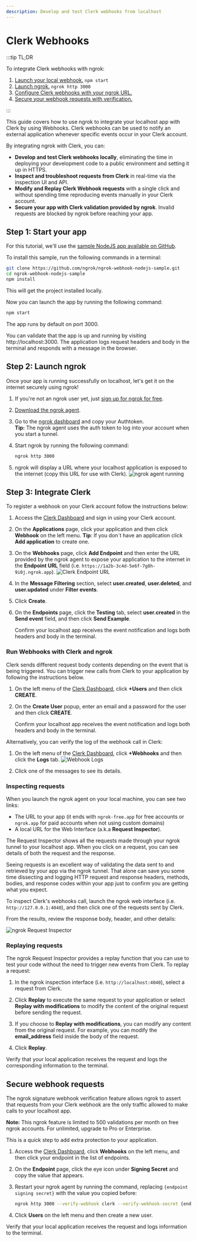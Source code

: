 ```yaml
---
description: Develop and test Clerk webhooks from localhost
---
```


# Clerk Webhooks

:::tip TL;DR

To integrate Clerk webhooks with ngrok:

1. [Launch your local webhook.](#start-your-app) `npm start`
1. [Launch ngrok.](#start-ngrok) `ngrok http 3000`
1. [Configure Clerk webhooks with your ngrok URL.](#setup-webhook)
1. [Secure your webhook requests with verification.](#security)

:::

This guide covers how to use ngrok to integrate your localhost app with Clerk by using Webhooks.
Clerk webhooks can be used to notify an external application whenever specific events occur in your Clerk account.

By integrating ngrok with Clerk, you can:

- **Develop and test Clerk webhooks locally**, eliminating the time in deploying your development code to a public environment and setting it up in HTTPS.
- **Inspect and troubleshoot requests from Clerk** in real-time via the inspection UI and API.
- **Modify and Replay Clerk Webhook requests** with a single click and without spending time reproducing events manually in your Clerk account.
- **Secure your app with Clerk validation provided by ngrok**. Invalid requests are blocked by ngrok before reaching your app.

## **Step 1**: Start your app

For this tutorial, we'll use the [sample NodeJS app available on GitHub](https://github.com/ngrok/ngrok-webhook-nodejs-sample).

To install this sample, run the following commands in a terminal:

```bash
git clone https://github.com/ngrok/ngrok-webhook-nodejs-sample.git
cd ngrok-webhook-nodejs-sample
npm install
```

This will get the project installed locally.

Now you can launch the app by running the following command:

```bash
npm start
```

The app runs by default on port 3000.

You can validate that the app is up and running by visiting http://localhost:3000. The application logs request headers and body in the terminal and responds with a message in the browser.

## **Step 2**: Launch ngrok

Once your app is running successfully on localhost, let's get it on the internet securely using ngrok!

1. If you're not an ngrok user yet, just [sign up for ngrok for free](https://ngrok.com/signup).

1. [Download the ngrok agent](https://download.ngrok.com).

1. Go to the [ngrok dashboard](https://dashboard.ngrok.com) and copy your Authtoken. <br />
   **Tip:** The ngrok agent uses the auth token to log into your account when you start a tunnel.
1. Start ngrok by running the following command:

   ```bash
   ngrok http 3000
   ```

1. ngrok will display a URL where your localhost application is exposed to the internet (copy this URL for use with Clerk).
   ![ngrok agent running](/img/integrations/launch_ngrok_tunnel.png)

## **Step 3**: Integrate Clerk

To register a webhook on your Clerk account follow the instructions below:

1. Access the [Clerk Dashboard](https://dashboard.clerk.com/sign-in) and sign in using your Clerk account.

1. On the **Applications** page, click your application and then click **Webhook** on the left menu.
   **Tip**: If you don`t have an application click **Add application** to create one.

1. On the **Webhooks** page, click **Add Endpoint** and then enter the URL provided by the ngrok agent to expose your application to the internet in the **Endpoint URL** field (i.e. `https://1a2b-3c4d-5e6f-7g8h-9i0j.ngrok.app`).
   ![Clerk Endpoint URL](img/ngrok_url_configuration_clerk.png)

1. In the **Message Filtering** section, select **user.created**, **user.deleted**, and **user.updated** under **Filter events**.

1. Click **Create**.

1. On the **Endpoints** page, click the **Testing** tab, select **user.created** in the **Send event** field, and then click **Send Example**.

   Confirm your localhost app receives the event notification and logs both headers and body in the terminal.

### Run Webhooks with Clerk and ngrok

Clerk sends different request body contents depending on the event that is being triggered.
You can trigger new calls from Clerk to your application by following the instructions below.

1. On the left menu of the [Clerk Dashboard](https://dashboard.clerk.com/sign-in), click **+Users** and then click **CREATE**.

1. On the **Create User** popup, enter an email and a password for the user and then click **CREATE**.

   Confirm your localhost app receives the event notification and logs both headers and body in the terminal.

Alternatively, you can verify the log of the webhook call in Clerk:

1. On the left menu of the [Clerk Dashboard](https://dashboard.clerk.com/sign-in), click **+Webhooks** and then click the **Logs** tab.
   ![Webhook Logs](img/ngrok_logs_clerk.png)

1. Click one of the messages to see its details.

### Inspecting requests

When you launch the ngrok agent on your local machine, you can see two links:

- The URL to your app (it ends with `ngrok-free.app` for free accounts or `ngrok.app` for paid accounts when not using custom domains)
- A local URL for the Web Interface (a.k.a **Request Inspector**).

The Request Inspector shows all the requests made through your ngrok tunnel to your localhost app. When you click on a request, you can see details of both the request and the response.

Seeing requests is an excellent way of validating the data sent to and retrieved by your app via the ngrok tunnel. That alone can save you some time dissecting and logging HTTP request and response headers, methods, bodies, and response codes within your app just to confirm you are getting what you expect.

To inspect Clerk's webhooks call, launch the ngrok web interface (i.e. `http://127.0.0.1:4040`), and then click one of the requests sent by Clerk.

From the results, review the response body, header, and other details:

![ngrok Request Inspector](img/ngrok_introspection_clerk_webhooks.png)

### Replaying requests

The ngrok Request Inspector provides a replay function that you can use to test your code without the need to trigger new events from Clerk. To replay a request:

1. In the ngrok inspection interface (i.e. `http://localhost:4040`), select a request from Clerk.

1. Click **Replay** to execute the same request to your application or select **Replay with modifications** to modify the content of the original request before sending the request.

1. If you choose to **Replay with modifications**, you can modify any content from the original request. For example, you can modify the **email_address** field inside the body of the request.

1. Click **Replay**.

Verify that your local application receives the request and logs the corresponding information to the terminal.

## Secure webhook requests

The ngrok signature webhook verification feature allows ngrok to assert that requests from your Clerk webhook are the only traffic allowed to make calls to your localhost app.

**Note:** This ngrok feature is limited to 500 validations per month on free ngrok accounts. For unlimited, upgrade to Pro or Enterprise.

This is a quick step to add extra protection to your application.

1. Access the [Clerk Dashboard](https://dashboard.clerk.com/sign-in), click **Webhooks** on the left menu, and then click your endpoint in the list of endpoints.

1. On the **Endpoint** page, click the eye icon under **Signing Secret** and copy the value that appears.

1. Restart your ngrok agent by running the command, replacing `{endpoint signing secret}` with the value you copied before:

   ```bash
   ngrok http 3000 --verify-webhook clerk --verify-webhook-secret {endpoint signing secret}
   ```

1. Click **Users** on the left menu and then create a new user.

Verify that your local application receives the request and logs information to the terminal.
